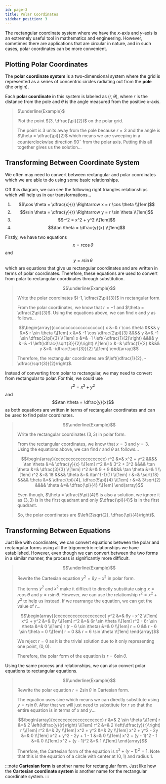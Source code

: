 ```yaml
---
id: page-3
title: Polar Coordinates
sidebar_position: 3
---
```



The rectangular coordinate system where we have the $x$-axis and $y$-axis is an extremely useful tool in mathematics and engineering. However, sometimes there are applications that are circular in nature, and in such cases, polar coordinates can be more convenient.

## Plotting Polar Coordinates

The **polar coordinate system** is a two-dimensional system where the grid is represented as a series of concentric circles radiating out from the **pole** (the origin).

<Fig src={alg1} caption='Polar Coordinate System' num={1}/>

Each **polar coordinate** in this system is labeled as $(r, \theta)$, where $r$ is the distance from the pole and $\theta$ is the angle measured from the positive $x$-axis.

> $\underline{Example}$
>
> Plot the point $(3, \dfrac{\pi}{2})$ on the polar grid.
>
> The point is $3$ units away from the pole because $r = 3$ and the angle is $\theta = \dfrac{\pi}{2}$ which means we are sweeping in a counterclockwise direction $90^\circ$ from the polar axis. Putting this all together gives us the solution...
>
> <Fig src={alg2} caption='Plotting Polar Coordinates' num={2}/>

## Transforming Between Coordinate System

We often may need to convert between rectangular and polar coordinates which we are able to do using some basic relationships.

<Fig src={alg3} caption='Transforming Between Coordinate Systems' num={3} />

Off this diagram, we can see the following right triangles relationships which will help us in our transformations...
1. $$\cos \theta = \dfrac{x}{r} \Rightarrow x = r \cos \theta \\[1em]$$
2. $$\sin \theta = \dfrac{y}{r} \Rightarrow y = r \sin \theta \\[1em]$$
3. $$r^2 = x^2 + y^2 \\[1em]$$
4. $$\tan \theta = \dfrac{y}{x} \\[1em]$$

Firstly, we have two equations $$x = r \cos \theta$$ and $$y = r \sin \theta$$ which are equations that give us rectangular coordinates and are written in terms of polar coordinates. Therefore, these equations are used to convert from polar to rectangular coordinates through substitution.

> $$\underline{Example}$$
>
> Write the polar coordinates $(-1, \dfrac{2\pi}{3})$ in rectangular form.
>
> From the polar coordinates, we know that $r = -1$ and $\theta = \dfrac{2\pi}{3}$. Using the equations above, we can find $x$ and $y$ as follows...
>
> $$\begin{array}{cccccccccccccccccccc}
x &=& r \cos \theta &&&& y &=& r \sin \theta \\[1em]
x &=& -1 \cos \dfrac{2\pi}{3} &&&& y &=& -1 \sin \dfrac{2\pi}{3} \\[1em]
x &=& -1 \left(-\dfrac{1}{2}\right) &&&& y &=& -1 \left(\dfrac{\sqrt{3}}{2}\right) \\[1em]
x &=& \dfrac{1}{2} &&&& y &=& -\dfrac{\sqrt{3}}{2} \\[1em]
\end{array}$$
>
> Therefore, the rectangular coordinates are $\left(\dfrac{1}{2}, -\dfrac{\sqrt{3}}{2}\right)$.

Instead of converting from polar to rectangular, we may need to convert from rectangular to polar. For this, we could use $$r^2 = x^2 + y^2$$ and $$\tan \theta = \dfrac{y}{x}$$ as both equations are written in terms of rectangular coordinates and can be used to find polar coordinates.

> $$\underline{Example}$$
>
> Write the rectangular coordinates $(3, 3)$ in polar form.
>
> From the rectangular coordinates, we know that $x = 3$ and $y = 3$. Using the equations above, we can find $r$ and $\theta$ as follows...
>
> $$\begin{array}{cccccccccccccccccccc}
r^2 &=& x^2 + y^2 &&&& \tan \theta &=& \dfrac{y}{x} \\[1em]
r^2 &=& 3^2 + 3^2 &&&& \tan \theta &=& \dfrac{3}{3} \\[1em]
r^2 &=& 9 + 9 &&&& \tan \theta &=& 1 \\[1em]
r^2 &=& 18 &&&& \theta &=& \tan^{-1}(1) \\[1em]
r &=& \sqrt{18} &&&& \theta &=& \dfrac{\pi}{4}, \dfrac{5\pi}{4} \\[1em]
r &=& 3\sqrt{2} &&&& \theta &=& \dfrac{\pi}{4} \\[1em]
\end{array}$$
>
> Even though, $\theta = \dfrac{5\pi}{4}$ is also a solution, we ignore it as $(3, 3)$ is in the first quadrant and only $\dfrac{\pi}{4}$ is in the first quadrant.
>
> So, the polar coordinates are $\left(3\sqrt{2}, \dfrac{\pi}{4}\right)$.

## Transforming Between Equations

Just like with coordinates, we can convert equations between the polar and rectangular forms using all the trigonmetric relationships we have established. However, even though we can convert between the two forms in a similar manner, the process is significantly more difficult.

> $$\underline{Example}$$
>
> Rewrite the Cartesian equation $y^2 = 6y - x^2$ in polar form.
>
> The terms $y^2$ and $x^2$ make it difficult to directly substitute using $x = r \cos \theta$ and $y = r \sin \theta$. However, we can use the relationship $r^2 = x^2 + y^2$ to help us instead. If we rearrange the equation, we can get the value of $r$...
>
> $$\begin{array}{cccccccccccccccccccc}
y^2 &=& 6y - x^2 \\[1em]
x^2 + y^2 &=& 6y \\[1em]
r^2 &=& 6r \sin \theta \\[1em]
r^2 - 6r \sin \theta &=& 0 \\[1em]
r (r - 6 \sin \theta) &=& 0 \\[1em]
r = 0 && r - 6 \sin \theta = 0 \\[1em]
r = 0 && r = 6 \sin \theta \\[1em]
\end{array}$$
>
> We reject $r = 0$ as it is the trivial solution due to it only representing one point, $(0,0)$. 
>
> Therefore, the polar form of the equation is $r = 6 \sin \theta$.

Using the same process and relationships, we can also convert polar equations to rectangular equations.

> $$\underline{Example}$$
>
> Rewrite the polar equation $r = 2 \sin \theta$ in Cartesian form.
>
> The equation uses sine which means we can directly substitute using $y = r \sin \theta$. After that we will just need to substitute for $r$ so that the entire equation is in terms of $x$ and $y$...
>
> $$\begin{array}{cccccccccccccccccccc}
r &=& 2 \sin \theta \\[1em]
r &=& 2 \left(\dfrac{y}{r}\right) \\[1em]
r^2 &=& 2 \left(\dfrac{y}{r}\right) r \\[1em]
r^2 &=& 2y \\[1em]
x^2 + y^2 &=& 2y \\[1em]
x^2 + y^2 - 2y &=& 0 \\[1em]
x^2 + y^2 - 2y + 1 - 1 &=& 0 \\[1em]
x^2 + (y - 1)^2 - 1 &=& 0 \\[1em]
x^2 + (y - 1)^2 &=& 1 \\[1em]
\end{array}$$
>
> Therefore, the Cartesian form of the equation is $x^2 + (y - 1)^2 = 1$. Note that this is the equation of a circle with center at $(0, 1)$ and radius $1$.

:::note
**Cartesian form** is another name for rectangular form. Just like how the **Cartesian coordinate system** is another name for the rectangular coordinate system.
:::

